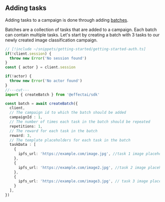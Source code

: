 ## Adding tasks

Adding tasks to a campaign is done through adding <u>batches</u>.

Batches are a collection of tasks that are added to a campaign. Each batch can contain multiple tasks.
Let's start by creating a batch with 3 tasks to our newly created image classification campaign.

```ts twoslash
// [!include ~/snippets/getting-started/getting-started-auth.ts]
if(!client.session) {
  throw new Error('No session found')
}
const { actor } = client.session

if(!actor) {
  throw new Error('No actor found')
}
//---cut---
import { createBatch } from '@effectai/sdk'

const batch = await createBatch({
  client,
  // The campaign id to which the batch should be added
  campaignId : 1,
  // The number of times each task in the batch should be repeated
  repetitions: 1,
  // The reward for each task in the batch
  reward: 3,
  // The template placeholders for each task in the batch
  taskData : [
    {
      ipfs_url: 'https://example.com/image.jpg', //task 1 image placeholder
    },
    {
      ipfs_url: 'https://example.com/image2.jpg', //task 2 image placeholder
    },
    {
      ipfs_url: 'https://example.com/image3.jpg', // task 3 image placeholder
    }
  ],
})

```

